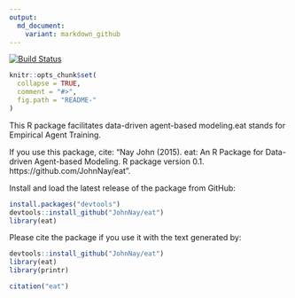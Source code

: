 ```yaml
---
output:
  md_document:
    variant: markdown_github
---
```


<!-- README.md is generated from README.Rmd. Please edit that file -->

[![Build Status](https://travis-ci.com/JohnNay/eat.png?branch=master)](https://travis-ci.com/JohnNay/eat)

```r
knitr::opts_chunk$set(
  collapse = TRUE,
  comment = "#>",
  fig.path = "README-"
)
```

This R package facilitates data-driven agent-based modeling.eat stands for Empirical Agent Training.

If you use this package, cite: "Nay John (2015). eat: An R Package for Data-driven Agent-based Modeling. R package version 0.1. https://github.com/JohnNay/eat".

Install and load the latest release of the package from GitHub:
```r
install.packages("devtools")
devtools::install_github("JohnNay/eat")
library(eat)
```

Please cite the package if you use it with the text generated by:
```r
devtools::install_github("JohnNay/eat")
library(eat)
library(printr)
```
```r
citation("eat")
```
